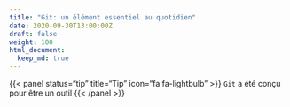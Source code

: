 ```yaml
---
title: "Git: un élément essentiel au quotidien"
date: 2020-09-30T13:00:00Z
draft: false
weight: 100
html_document:
  keep_md: true
---
```


{{< panel status="tip" title="Tip" icon="fa fa-lightbulb" >}}
`Git` a été conçu pour être un outil 
{{< /panel >}}